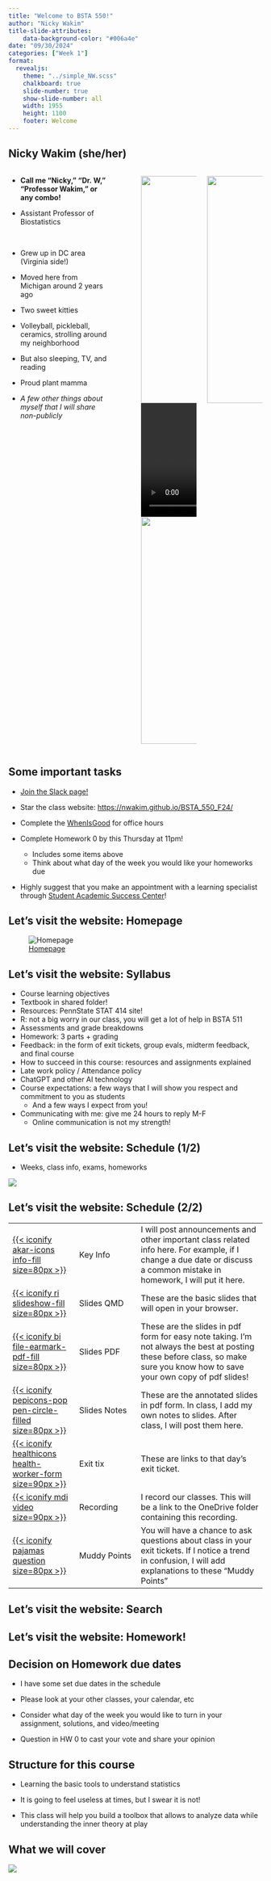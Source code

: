 ```yaml
---
title: "Welcome to BSTA 550!"
author: "Nicky Wakim"
title-slide-attributes:
    data-background-color: "#006a4e"
date: "09/30/2024"
categories: ["Week 1"]
format: 
  revealjs:
    theme: "../simple_NW.scss"
    chalkboard: true
    slide-number: true
    show-slide-number: all
    width: 1955
    height: 1100
    footer: Welcome
---
```


## Nicky Wakim (she/her)

::: columns
::: {.column width="45%"}
-   **Call me "Nicky," "Dr. W," "Professor Wakim," or any combo!**

-   Assistant Professor of Biostatistics

     

-   Grew up in DC area (Virginia side!)

-   Moved here from Michigan around 2 years ago

-   Two sweet kitties

-   Volleyball, pickleball, ceramics, strolling around my neighborhood

-   But also sleeping, TV, and reading

-   Proud plant mamma

-   *A few other things about myself that I will share non-publicly*
:::

::: {.column width="5%"}
:::

::: {.column width="25%"}
![](/images/Intro_slides/bike.JPG){width="450"} ![](/images/Intro_slides/cats.mov){width="450"} ![](/images/Intro_slides/crater_lake.jpeg){width="450"}
:::

::: {.column width="25%"}
![](/images/Intro_slides/Narrows.JPG){width="450"}
:::
:::

## Some important tasks

-   [Join the Slack page!](https://join.slack.com/t/bsta550/shared_invite/zt-2qtfo9s8j-j6ozEaYdT7yy1KuHoT9Mhw)

-   Star the class website: <https://nwakim.github.io/BSTA_550_F24/>

-   Complete the [WhenIsGood](https://whenisgood.net/3giiafw) for office hours

-   Complete Homework 0 by this Thursday at 11pm!

    -   Includes some items above
    -   Think about what day of the week you would like your homeworks due

-   Highly suggest that you make an appointment with a learning specialist through [Student Academic Success Center](https://sakai.ohsu.edu/portal/site/Student_Support)!

## Let's visit the website: Homepage

![[Homepage](https://nwakim.github.io/BSTA_550_F24/)](/images/Intro_slides/site_homepage1.png)

## Let's visit the website: Syllabus

-   Course learning objectives
-   Textbook in shared folder!
-   Resources: PennState STAT 414 site!
-   R: not a big worry in our class, you will get a lot of help in BSTA 511
-   Assessments and grade breakdowns
-   Homework: 3 parts + grading
-   Feedback: in the form of exit tickets, group evals, midterm feedback, and final course
-   How to succeed in this course: resources and assignments explained
-   Late work policy / Attendance policy
-   ChatGPT and other AI technology
-   Course expectations: a few ways that I will show you respect and commitment to you as students
    -   And a few ways I expect from you!
-   Communicating with me: give me 24 hours to reply M-F
    -   Online communication is not my strength!

## Let's visit the website: Schedule (1/2)

-   Weeks, class info, exams, homeworks

![](/images/Intro_slides/site_homepage2.png)

## Let's visit the website: Schedule (2/2)

|                                                                                                                                                                           |              |                                                                                                                                                                              |
|:------------------|:-----------------|:-----------------------------------|
| [[{{< iconify akar-icons info-fill size=80px >}}](lessons/01_Outcomes_Events_Sample/01_Outcomes_Events_Sample_key_info.qmd)]{style="color:#f8f5f0;"}                      | Key Info     | I will post announcements and other important class related info here. For example, if I change a due date or discuss a common mistake in homework, I will put it here.      |
| [[{{< iconify ri slideshow-fill size=80px >}}](lessons/17_Negative_binomial_rv/17_Negative_binomial_rv.qmd)]{style="color:#f8f5f0;"}                                      | Slides QMD   | These are the basic slides that will open in your browser.                                                                                                                   |
| [[{{< iconify bi file-earmark-pdf-fill size=80px >}}](lessons/01_Outcomes_Events_Sample/01_Outcomes_Events_Sample.pdf)]{style="color:#f8f5f0;"}                           | Slides PDF   | These are the slides in pdf form for easy note taking. I'm not always the best at posting these before class, so make sure you know how to save your own copy of pdf slides! |
| [[{{< iconify pepicons-pop pen-circle-filled size=80px >}}](lessons/01_Outcomes_Events_Sample/01_Outcomes_Events_Sample_notes.pdf)]{style="color:#f8f5f0;"}               | Slides Notes | These are the annotated slides in pdf form. In class, I add my own notes to slides. After class, I will post them here.                                                      |
| [[{{< iconify healthicons health-worker-form size=90px >}}](https://forms.office.com/Pages/ResponsePage.aspx?id=V3lz4rj6fk2U9pvWr59xWFMopmPUjRt)]{style="color:#f8f5f0;"} | Exit tix     | These are links to that day's exit ticket.                                                                                                                                   |
| [[{{< iconify mdi video size=90px >}}](mothing)]{style="color:#f8f5f0;"}                                                                                                  | Recording    | I record our classes. This will be a link to the OneDrive folder containing this recording.                                                                                  |
| [[{{< iconify pajamas question size=80px >}}](lessons/01_Outcomes_Events_Sample/01_Outcomes_Events_Sample_muddy_points.qmd)]{style="color:#f8f5f0;"}                      | Muddy Points | You will have a chance to ask questions about class in your exit tickets. If I notice a trend in confusion, I will add explanations to these "Muddy Points"                  |

## Let's visit the website: Search

## Let's visit the website: Homework!

## Decision on Homework due dates

-   I have some set due dates in the schedule

-   Please look at your other classes, your calendar, etc

-   Consider what day of the week you would like to turn in your assignment, solutions, and video/meeting

-   Question in HW 0 to cast your vote and share your opinion

## Structure for this course

-   Learning the basic tools to understand statistics

-   It is going to feel useless at times, but I swear it is not!

-   This class will help you build a toolbox that allows to analyze data while understanding the inner theory at play

## What we will cover

![](../img_slides/course_map.png){fig-align="center"}
